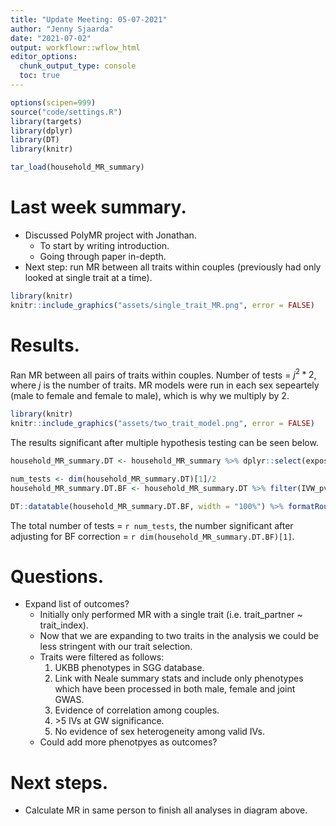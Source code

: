 ```yaml
---
title: "Update Meeting: 05-07-2021"
author: "Jenny Sjaarda"
date: "2021-07-02"
output: workflowr::wflow_html
editor_options:
  chunk_output_type: console
  toc: true
---
```



```r

options(scipen=999)
source("code/settings.R")
library(targets)
library(dplyr)
library(DT)
library(knitr)

```

```r

tar_load(household_MR_summary)


```


# Last week summary.

- Discussed PolyMR project with Jonathan. 
  - To start by writing introduction. 
  - Going through paper in-depth. 
- Next step: run MR between all traits within couples (previously had only looked at single trait at a time).

```r
library(knitr)
knitr::include_graphics("assets/single_trait_MR.png", error = FALSE)
```

# Results. 

Ran MR between all pairs of traits within couples. Number of tests = $j^2 * 2$, where $j$ is the number of traits. MR models were run in each sex sepeartely (male to female and female to male), which is why we multiply by 2. 

```r
library(knitr)
knitr::include_graphics("assets/two_trait_model.png", error = FALSE)
```

The results significant after multiple hypothesis testing can be seen below. 

```r

household_MR_summary.DT <- household_MR_summary %>% dplyr::select(exposure_description, outcome_description, same_trait, exposure_sex, IVW_beta, IVW_pval, IVW_meta_beta, IVW_meta_pval)

num_tests <- dim(household_MR_summary.DT)[1]/2
household_MR_summary.DT.BF <- household_MR_summary.DT %>% filter(IVW_pval < 0.05/num_tests) 

DT::datatable(household_MR_summary.DT.BF, width = "100%") %>% formatRound(columns=c('IVW_beta', 'IVW_pval', 'IVW_meta_beta', 'IVW_meta_pval'), digits = 3)

```

The total number of tests = `r num_tests`, the number significant after adjusting for BF correction = `r dim(household_MR_summary.DT.BF)[1]`.

# Questions. 

- Expand list of outcomes? 
  - Initially only performed MR with a single trait (i.e. trait_partner ~ trait_index). 
  - Now that we are expanding to two traits in the analysis we could be less stringent with our trait selection.
  - Traits were filtered as follows: 
    1. UKBB phenotypes in SGG database.
    2. Link with Neale summary stats and include only phenotypes which have been processed in both male, female and joint GWAS. 
    3. Evidence of correlation among couples. 
    4. &gt;5 IVs at GW significance. 
    5. No evidence of sex heterogeneity among valid IVs. 
  - Could add more phenotpyes as outcomes?

# Next steps. 

- Calculate MR in same person to finish all analyses in diagram above. 

